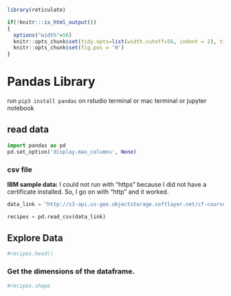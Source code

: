 ```r
library(reticulate)

if(!knitr:::is_html_output())
{
  options("width"=56)
  knitr::opts_chunk$set(tidy.opts=list(width.cutoff=56, indent = 2), tidy = TRUE)
  knitr::opts_chunk$set(fig.pos = 'H')
}
```

# Pandas Library

run `pip3 install pandas` 
on rstudio terminal or mac terminal or jupyter notebook

## read data

```python
import pandas as pd 
pd.set_option('display.max_columns', None)
```

### csv file

**IBM sample data:** I could not run with "https" because I did not have a certificate installed. So, I go on with "http" and it worked.

```python
data_link = "http://s3-api.us-geo.objectstorage.softlayer.net/cf-courses-data/CognitiveClass/DS0103EN/labs/data/recipes.csv"

recipes = pd.read_csv(data_link)
```



## Explore Data

```python
#recipes.head()
```


### Get the dimensions of the dataframe.

```python
#recipes.shape
```









